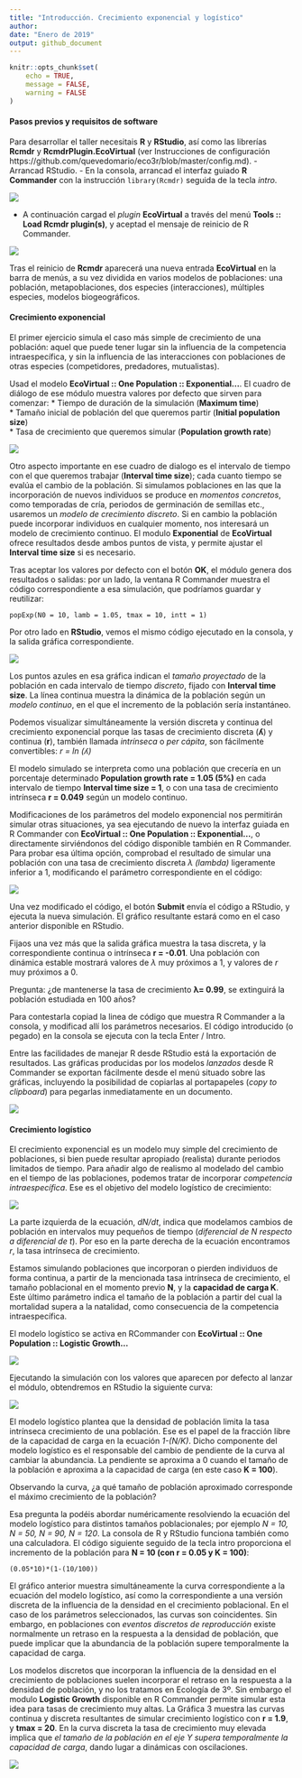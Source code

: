 ```yaml
---
title: "Introducción. Crecimiento exponencial y logístico"
author:
date: "Enero de 2019"
output: github_document
---
```




```r
knitr::opts_chunk$set(
	echo = TRUE,
	message = FALSE,
	warning = FALSE
)
```

#### Pasos previos y requisitos de software
Para desarrollar el taller necesitais **R** y **RStudio**, así como las librerías **Rcmdr** y **RcmdrPlugin.EcoVirtual** (ver Instrucciones de configuración https://github.com/quevedomario/eco3r/blob/master/config.md).
- Arrancad RStudio.
- En la consola, arrancad el interfaz guiado **R Commander** con la instrucción `library(Rcmdr)` seguida de la tecla *intro*. 

![](intro_crecimiento_log_rcmdr_files/1.jpg)

- A continuación cargad el *plugin* **EcoVirtual** a través del menú **Tools :: Load Rcmdr plugin(s)**, y aceptad el mensaje de reinicio de R Commander.

![](intro_crecimiento_log_rcmdr_files/2.png)

Tras el reinicio de **Rcmdr** aparecerá una nueva entrada **EcoVirtual** en la barra de menús, a su vez dividida en varios modelos de poblaciones: una población, metapoblaciones, dos especies (interacciones), múltiples especies, modelos biogeográficos.

#### Crecimiento exponencial
El primer ejercicio simula el caso más simple de crecimiento de una población: aquel que puede tener lugar sin la influencia de la competencia intraespecífica, y sin la influencia de las interacciones con poblaciones de otras especies (competidores, predadores, mutualistas).

Usad el modelo **EcoVirtual :: One Population :: Exponential…**. El cuadro de diálogo de ese módulo muestra valores por defecto que sirven para comenzar: 
* Tiempo de duración de la simulación (**Maximum time**)  
* Tamaño inicial de población del que queremos partir (**Initial population size**)  
* Tasa de crecimiento que queremos simular (**Population growth rate**)  

![](intro_crecimiento_log_rcmdr_files/3.png)

Otro aspecto importante en ese cuadro de dialogo es el intervalo de tiempo con el que queremos trabajar (**Interval time size**); cada cuanto tiempo se evalúa el cambio de la población. Si simulamos poblaciones en las que la incorporación de nuevos individuos se produce en *momentos concretos*, como temporadas de cría, periodos de germinación de semillas etc., usaremos un *modelo de crecimiento discreto*. Si en cambio la población puede incorporar individuos en cualquier momento, nos interesará un modelo de crecimiento continuo. El modulo **Exponential** de **EcoVirtual** ofrece resultados desde ambos puntos de vista, y permite ajustar el **Interval time size** si es necesario.

Tras aceptar los valores por defecto con el botón **OK**, el módulo genera dos resultados o salidas: por un lado, la ventana R Commander muestra el código correspondiente a esa simulación, que podríamos guardar y reutilizar: 

`popExp(N0 = 10, lamb = 1.05, tmax = 10, intt = 1)`

Por otro lado en **RStudio**, vemos el mismo código ejecutado en la consola, y la salida gráfica correspondiente.

![](intro_crecimiento_log_rcmdr_files/4.png)

Los puntos azules en esa gráfica indican el *tamaño proyectado* de la población en cada intervalo de tiempo *discreto*, fijado con **Interval time size**. La línea continua muestra la dinámica de la población según un *modelo continuo*, en el que el incremento de la población sería instantáneo. 

Podemos visualizar simultáneamente la versión discreta y continua del crecimiento exponencial porque las tasas de crecimiento discreta (**ʎ**) y continua (**r**), también llamada *intrínseca* o *per cápita*, son fácilmente convertibles: *r = ln (ʎ)*

El modelo simulado se interpreta como una población que crecería en un porcentaje determinado **Population growth rate = 1.05 (5%)** en cada intervalo de tiempo **Interval time size = 1**, o con una tasa de crecimiento intrínseca **r = 0.049** según un modelo continuo.

Modificaciones de los parámetros del modelo exponencial nos permitirán simular otras situaciones, ya sea ejecutando de nuevo la interfaz guiada en R Commander con **EcoVirtual :: One Population :: Exponential…**, o directamente sirviéndonos del código disponible también en R Commander. Para probar esa última opción, comprobad el resultado de simular una población con una tasa de crecimiento discreta *λ (lambda)* ligeramente inferior a 1, modificando el parámetro correspondiente en el código:

![](intro_crecimiento_log_rcmdr_files/5.png)

Una vez modificado el código, el botón **Submit** envía el código a RStudio, y ejecuta la nueva simulación. El gráfico resultante estará como en el caso anterior disponible en RStudio.

Fijaos una vez más que la salida gráfica muestra la tasa discreta, y la correspondiente continua o intrínseca **r = -0.01**. Una población con dinámica estable mostrará valores de *λ* muy próximos a 1, y valores de *r* muy próximos a 0.

Pregunta: ¿de mantenerse la tasa de crecimiento **λ= 0.99**, se extinguirá la población estudiada en 100 años? 

Para contestarla copiad la linea de código que muestra R Commander a la consola, y modificad allí los parámetros necesarios. El código introducido (o pegado) en la consola se ejecuta con la tecla Enter / Intro.

Entre las facilidades de manejar R desde RStudio está la exportación de resultados. Las gráficas producidas por los modelos *lanzados* desde R Commander se exportan fácilmente desde el menú situado sobre las gráficas, incluyendo la posibilidad de copiarlas al portapapeles (*copy to clipboard*) para pegarlas inmediatamente en un documento.

![](intro_crecimiento_log_rcmdr_files/6.png)

####  Crecimiento logístico
El crecimiento exponencial es un modelo muy simple del crecimiento de poblaciones, si bien puede resultar apropiado (realista) durante periodos limitados de tiempo. Para añadir algo de realismo al modelado del cambio en el tiempo de las poblaciones, podemos tratar de incorporar *competencia intraespecífica*. Ese es el objetivo del modelo logístico de crecimiento: 

![](intro_crecimiento_log_rcmdr_files/7.png)

La parte izquierda de la ecuación, *dN/dt*, indica que modelamos cambios de población en intervalos muy pequeños de tiempo (*diferencial de N respecto a diferencial de t*). Por eso en la parte derecha de la ecuación encontramos *r*, la tasa intrínseca de crecimiento. 

Estamos simulando poblaciones que incorporan o pierden individuos de forma continua, a partir de la mencionada tasa intrínseca de crecimiento, el tamaño poblacional en el momento previo **N**, y la **capacidad de carga K**. Este último parámetro indica el tamaño de la población a partir del cual la mortalidad supera a la natalidad, como consecuencia de la competencia intraespecífica.

El modelo logístico se activa en RCommander con **EcoVirtual :: One Population :: Logistic Growth...**

![](intro_crecimiento_log_rcmdr_files/8.png)

Ejecutando la simulación con los valores que aparecen por defecto al lanzar el módulo, obtendremos en RStudio la siguiente curva:

![](intro_crecimiento_log_rcmdr_files/9.png)

El modelo logístico plantea que la densidad de población limita la tasa intrínseca crecimiento de una población. Ese es el papel de la fracción libre de la capacidad de carga en la ecuación *1-(N/K)*. Dicho componente del modelo logístico es el responsable del cambio de pendiente de la curva al cambiar la abundancia. La pendiente se aproxima a 0 cuando el tamaño de la población e aproxima a la capacidad de carga (en este caso **K = 100**).

Observando la curva, ¿a qué tamaño de población aproximado corresponde el máximo crecimiento de la población?

Esa pregunta la podéis abordar numéricamente resolviendo la ecuación del modelo logístico para distintos tamaños poblacionales; por ejemplo *N = 10, N = 50, N = 90, N = 120*. La consola de R y RStudio funciona también como una calculadora. El código siguiente seguido de la tecla intro proporciona el incremento de la población para **N = 10 (con r = 0.05 y K = 100)**:

`(0.05*10)*(1-(10/100))`

El gráfico anterior muestra simultáneamente la curva correspondiente a la ecuación del modelo logístico, así como la correspondiente a una versión discreta de la influencia de la densidad en el crecimiento poblacional. En el caso de los parámetros seleccionados, las curvas son coincidentes. Sin embargo, en poblaciones con *eventos discretos de reproducción* existe normalmente un retraso en la respuesta a la densidad de población, que puede implicar que la abundancia de la población supere temporalmente la capacidad de carga. 

Los modelos discretos que incorporan la influencia de la densidad en el crecimiento de poblaciones suelen incorporar el retraso en la respuesta a la densidad de población, y no los tratamos en Ecología de 3º. Sin embargo el modulo **Logistic Growth** disponible en R Commander permite simular esta idea para tasas de crecimiento muy altas. La Gráfica 3 muestra las curvas continua y discreta resultantes de simular crecimiento logístico con **r = 1.9**, y **tmax = 20**. En la curva discreta la tasa de crecimiento muy elevada implica que *el tamaño de la población en el eje Y supera temporalmente la capacidad de carga*, dando lugar a dinámicas con oscilaciones.

![](intro_crecimiento_log_rcmdr_files/10.png)
